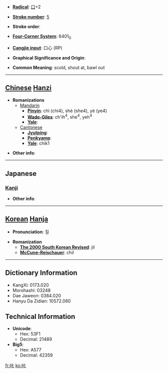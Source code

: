 * '''[[Wiktionary:Chinese radical index| Radical]]''': [[Wiktionary:Chinese radical index 口|口]]+2

* '''[[Wiktionary:Chinese total strokes index|Stroke number]]''': [[Wiktionary:Chinese total strokes index 5|5]]

* '''Stroke order''': 

* '''[[Wiktionary:Chinese four corner index|Four-Corner System]]''': 6401<sub>0</sub>

* '''[[Wiktionary:Chinese Cangjie index|Cangjie input]]''': 口心 (RP)

* '''Graphical Significance and Origin''': 

* '''Common Meaning''': scold, shout at, bawl out

----

== [[Chinese]] [[Hanzi]] ==

* '''Romanizations'''
** [[Mandarin]]
*** '''[[Pinyin]]''': chì (chi4), shè (she4), yè (ye4)
*** '''[[Wade-Giles]]''': ch'ih<sup>4</sup>, she<sup>4</sup>, yeh<sup>4</sup>
*** '''[[Yale]]''': 
**[[Cantonese]]
***'''[[Jyutping]]''':
***'''[[Penkyamp]]''': 
***'''[[Yale]]''': chik1

* '''Other info''': 

----

==Japanese==
===[[Kanji]]===
{{kanji|on readings=[[しつ]] (shitsu), [[しち]] (shichi)
|kun readings=[[しかる]] (shikaru)
}}

* '''Other info''':  

----

== [[Korean]] [[Hanja]] ==

* '''Pronunciation''': 질

* '''Romanization'''
** '''[[The 2000 South Korean Revised Romanization|The 2000 South Korean Revised]]''': jil
** '''[[McCune-Reischauer]]''': chil

----

== Dictionary Information ==

* KangXi: 0173.020
* Morohashi: 03248
* Dae Jaweon: 0384.020
* Hanyu Da Zidian: 10572.060

== Technical Information ==

* '''Unicode''':
** Hex: 53F1
** Decimal: 21489
* '''Big5''':
** Hex: A577
** Decimal: 42359

[[fr:叱]]
[[ko:叱]]